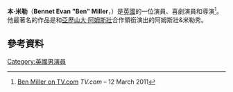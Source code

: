 {{Infobox person
| colour                = #FFDD00
| name                  = Ben Miller
| image                 = Ben Miller.jpg
| imagesize             =
| caption               = 
| birthname             = Bennet Evan Miller
| birth_date            = {{Birth date and age|df=y|1966|02|24}}
| birth_place           = [[英格蘭|英格蘭]][[倫敦|倫敦]]
| death_date            =
| death_place           =
| othername             =
| occupation            = Comedian, director, actor
| yearsactive           =
| spouse                = {{plainlist|
*[[Belinda_Stewart-Wilson|Belinda Stewart-Wilson]] <small>(m. 2004–11；離婚)</small>
*Jessica Parker <small>(m. 2013)</small>
}}
| children              = 3
| education             = [[自然科學|自然科學]]
| alma_mater            = [[劍橋大學聖凱薩琳學院|劍橋大學聖凱薩琳學院]]
| domesticpartner       =
| website               =
| afiawards             =
| arielaward            =
| grammyawards          =
| iftaawards            =
| laurenceolivierawards =
| naacpimageawards      =
| sagawards             =
| awards                =
}}
'''本·米勒'''（'''Bennet Evan "Ben" Miller'''，{{bd|1966年|2月24日}}）是[[英國|英國]]的一位演員、喜劇演員和導演<ref>[http://www.tv.com/ben-miller/person/73917/summary.html Ben Miller on TV.com] {{Wayback|url=http://www.tv.com/ben-miller/person/73917/summary.html |date=20110629023123 }} ''TV.com'' – 12 March 2011</ref>。他最著名的作品是和[[亞歷山大·阿姆斯壯|亞歷山大·阿姆斯壯]]合作領銜演出的阿姆斯壯&米勒秀。
==參考資料==
{{reflist}}
[[Category:英國男演員|Category:英國男演員]]